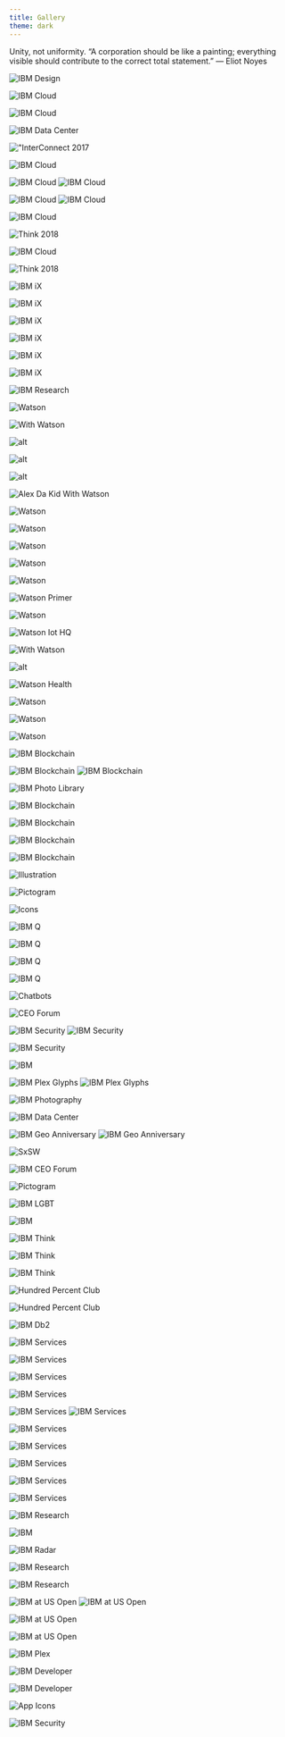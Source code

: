 ```yaml
---
title: Gallery
theme: dark
---
```





<PageDescription>

Unity, not uniformity. “A corporation should be like a painting; everything
visible should contribute to the correct total statement.” — Eliot Noyes

</PageDescription>

<ImageGallery>

<ImageGalleryImage alt="IBM Design" title="IBM Design" col={4}>

![IBM Design](../images/IBM_Design_landing.jpg)

</ImageGalleryImage>
<ImageGalleryImage alt="IBM Cloud" title="IBM Cloud" col={4}>

![IBM Cloud](../images/IBM_Cloud_Logo.png)

</ImageGalleryImage>
<ImageGalleryImage alt="IBM Cloud" title="IBM Cloud" col={4}>

![IBM Cloud](../images/IBM_Cloud_Developers.jpg)

</ImageGalleryImage>
<ImageGalleryImage alt="IBM Data Center" title="IBM Data Center" col={8}>

![IBM Data Center](../images/IBM_Cloud_Data_Center.jpg)

</ImageGalleryImage>
<ImageGalleryImage alt="InterConnect 2017" title="InterConnect 2017" col={4}>

!["InterConnect 2017](../images/IBM_Cloud_Interconnect.jpg)

</ImageGalleryImage>
<ImageGalleryImage alt="IBM Cloud" title="IBM Cloud" col={4}>

![IBM Cloud](../images/IBM_Cloud_Notebook.jpg)

</ImageGalleryImage>
<ImageGalleryImage alt="IBM Cloud" title="IBM Cloud" col={8}>

<GifPlayer color="dark">

![IBM Cloud](../images/IBM_Cloud_Platform_Prototype.gif)
![IBM Cloud](../images/IBM_Cloud_Platform_Prototype.jpg)

</GifPlayer>

</ImageGalleryImage>
<ImageGalleryImage alt="IBM Cloud" title="IBM Cloud" col={4}>

<GifPlayer>

![IBM Cloud](../images/IBM_Cloud_Pictograms.gif)
![IBM Cloud](../images/IBM_Cloud_Pictograms.jpg)

</GifPlayer>

</ImageGalleryImage>
<ImageGalleryImage alt="IBM Cloud" title="IBM Cloud" col={4}>

![IBM Cloud](../images/IBM_Cloud_Server.png)

</ImageGalleryImage>
<ImageGalleryImage alt="Think 2018" title="Think 2018" col={4}>

![Think 2018](../images/IBM_Cloud_Think_Keynote.jpg)

</ImageGalleryImage>
<ImageGalleryImage alt="IBM Cloud" title="IBM Cloud" col={4}>

![IBM Cloud](../images/IBM_Cloud_Social_Tiles.jpg)

</ImageGalleryImage>
<ImageGalleryImage alt="Think 2018" title="Think 2018" col={8}>

![Think 2018](../images/IBM_Cloud_Think.jpg)

</ImageGalleryImage>
<ImageGalleryImage alt="IBM iX" title="IBM iX" col={8}>

<GalleryVideo src={ibmIx} poster={ibmIxPoster} />

</ImageGalleryImage>
<ImageGalleryImage alt="IBM iX" title="IBM iX" col={4}>

![IBM iX](../images/IBM_iX_Logo_Engineering.png)

</ImageGalleryImage>
<ImageGalleryImage alt="IBM iX" title="IBM iX" col={4}>

![IBM iX](../images/IBM_iX_site.jpg)

</ImageGalleryImage>
<ImageGalleryImage alt="IBM iX" title="IBM iX" col={4}>

![IBM iX](../images/IBM_iX_Logos.jpg)

</ImageGalleryImage>
<ImageGalleryImage alt="IBM iX" title="IBM iX" col={4}>

![IBM iX](../images/IBM_iX_Portrait.jpg)

</ImageGalleryImage>
<ImageGalleryImage alt="IBM iX" title="IBM iX" col={4}>

![IBM iX](../images/IBM_iX_Mobile.jpg)

</ImageGalleryImage>
<ImageGalleryImage alt="IBM iX" title="IBM iX" col={4}>

![IBM iX](../images/IBM_iX_Portraits.jpg)

</ImageGalleryImage>
<ImageGalleryImage alt="IBM Research" title="IBM Research" col={4}>

![IBM Research](../images/IBM_Research.jpg)

</ImageGalleryImage>
<ImageGalleryImage alt="Watson" title="Watson" col={4}>

<GalleryVideo src={watsonAvatarAmbient} poster={watsonAvatarAmbientPoster} />

</ImageGalleryImage>
<ImageGalleryImage alt="Watson" title="Watson" col={4}>

![Watson](../images/IBM_Watson_Poster.jpg)

</ImageGalleryImage>
<ImageGalleryImage alt="With Watson" title="With Watson" col={4}>

![With Watson](../images/IBM_Watson_WithWatson.jpg)

</ImageGalleryImage>
<ImageGalleryImage alt="Watson" title="Watson" col={4}>

![alt](../images/IBM_Watson_Illuminate.jpg)

</ImageGalleryImage>
<ImageGalleryImage alt="Watson" title="Watson" col={4}>

![alt](../images/IBM_Watson_WoW_Stadium.jpg)

</ImageGalleryImage>
<ImageGalleryImage alt="Watson" title="Watson" col={4}>

![alt](../images/IBM_Watson_Illustration.jpg)

</ImageGalleryImage>
<ImageGalleryImage alt="Alex Da Kid With Watson" title="Alex Da Kid With Watson" col={4}>

![Alex Da Kid With Watson](../images/IBM_Watson_Alex_Da_Kid.jpg)

</ImageGalleryImage>
<ImageGalleryImage alt="Watson" title="Watson" col={8}>

![Watson](../images/IBM_Watson_API_Demo.jpg)

</ImageGalleryImage>
<ImageGalleryImage alt="Watson" title="Watson" col={4}>

![Watson](../images/IBM_Watson_Portrait.jpg)

</ImageGalleryImage>
<ImageGalleryImage alt="Watson" title="Watson" col={4}>

![Watson](../images/IBM_Watson_Portrait_02.jpg)

</ImageGalleryImage>
<ImageGalleryImage alt="Watson" title="Watson" col={4}>

![Watson](../images/IBM_Watson_Primer_01.jpg)

</ImageGalleryImage>
<ImageGalleryImage alt="Watson" title="Watson" col={4}>

![Watson](../images/IBM_Watson_Demo_Mobile.jpg)

</ImageGalleryImage>
<ImageGalleryImage alt="Watson Primer" title="Watson Primer" col={8}>

![Watson Primer](../images/IBM_Watson_Primer_Digital.jpg)

</ImageGalleryImage>
<ImageGalleryImage alt="Watson" title="Watson" col={8}>

![Watson](../images/IBM_Watson_Banners.jpg)

</ImageGalleryImage>
<ImageGalleryImage alt="Watson Iot HQ" title="Watson Iot HQ" col={4}>

![Watson Iot HQ](../images/IBM_Watson_IoT_HQ.jpg)

</ImageGalleryImage>
<ImageGalleryImage alt="Watson" title="Watson" col={4}>

<GalleryVideo src={AIOS} poster={AIOSPoster} />

</ImageGalleryImage>
<ImageGalleryImage alt="With Watson" title="With Watson" col={8}>

![With Watson](../images/IBM_Watson_Assistant.jpg)

</ImageGalleryImage>
<ImageGalleryImage alt="Watson" title="Watson" col={4}>

![alt](../images/IBM_Watson_Product_new.jpeg)

</ImageGalleryImage>
<ImageGalleryImage alt="Watson Health" title="Watson Health" col={8}>

![Watson Health](../images/IBM_Watson_Health.jpg)

</ImageGalleryImage>
<ImageGalleryImage alt="Watson" title="Watson" col={4}>

![Watson](../images/IBM_Watson_Discovery_Demo.jpg)

</ImageGalleryImage>
<ImageGalleryImage alt="Watson" title="Watson" col={4}>

![Watson](../images/IBM_Watson_Website_Stories.jpg)

</ImageGalleryImage>
<ImageGalleryImage alt="Watson" title="Watson" col={4}>

![Watson](../images/IBM_Watson_Website_Stories_02.jpg)

</ImageGalleryImage>
<ImageGalleryImage alt="IBM Blockchain" title="IBM Blockchain" col={4}>

![IBM Blockchain](../images/IBM_Blockchain_logo.jpg)

</ImageGalleryImage>
<ImageGalleryImage alt="IBM Blockchain" title="IBM Blockchain" col={8}>

<GifPlayer color="dark">

![IBM Blockchain](../images/IBM_Blockchain_Animation.gif)
![IBM Blockchain](../images/IBM_Blockchain_Animation.jpg)

</GifPlayer>

</ImageGalleryImage>
<ImageGalleryImage alt="IBM Photo Library" title="IBM Photo Library" col={4}>

![IBM Photo Library](../images/IBM_Photo_Library_01.jpg)

</ImageGalleryImage>
<ImageGalleryImage alt="IBM Blockchain" title="IBM Blockchain" col={4}>

![IBM Blockchain](../images/IBM_Blockchain_Environmental.jpg)

</ImageGalleryImage>
<ImageGalleryImage alt="IBM Blockchain" title="IBM Blockchain" col={4}>

![IBM Blockchain](../images/IBM_Blockchain_Animation_Placeholder_01.jpg)

</ImageGalleryImage>
<ImageGalleryImage alt="IBM Blockchain" title="IBM Blockchain" col={8}>

![IBM Blockchain](../images/IBM_Blockchain_Social_Tiles.jpg)

</ImageGalleryImage>
<ImageGalleryImage alt="IBM Blockchain" title="IBM Blockchain" col={4}>

![IBM Blockchain](../images/IBM_Blockchain_Digital.jpg)

</ImageGalleryImage>
<ImageGalleryImage alt="Illustration" title="Illustration" col={4}>

![Illustration](../images/IBM_Blockchain_Illustration_404.jpg)

</ImageGalleryImage>
<ImageGalleryImage alt="Pictogram" title="Pictogram" col={4}>

![Pictogram](../images/IBM_Pictograms_01.jpg)

</ImageGalleryImage>
<ImageGalleryImage alt="Icons" title="Icons" col={4}>

![Icons](../images/IBM_UI_Icons.png)

</ImageGalleryImage>
<ImageGalleryImage alt="IBM Q" title="IBM Q" col={4}>

![IBM Q](../images/IBM_Q_Graphic.jpg)

</ImageGalleryImage>
<ImageGalleryImage alt="IBM Q" title="IBM Q" col={8}>

![IBM Q](../images/IBM_Q_Lab.jpg)

</ImageGalleryImage>
<ImageGalleryImage alt="IBM Q" title="IBM Q" col={8}>

![IBM Q](../images/IBM_Q_Composer_Prototype.jpg)

</ImageGalleryImage>
<ImageGalleryImage alt="IBM Q" title="IBM Q" col={4}>

![IBM Q](../images/IBM_Q_Render.jpg)

</ImageGalleryImage>
<ImageGalleryImage alt="Chatbots" title="Chatbots" col={4}>

![Chatbots](../images/IBM_Chatbot_Digital.jpg)

</ImageGalleryImage>
<ImageGalleryImage alt="CEO Forum" title="CEO Forum" col={8}>

![CEO Forum](../images/IBM_CEO_Forum_Digital_Wall.jpg)

</ImageGalleryImage>
<ImageGalleryImage alt="IBM Security" title="IBM Security" col={4}>

<GifPlayer>

![IBM Security](../images/IBM_Security_Cloud_Prototype.gif)
![IBM Security](../images/IBM_Security_Cloud_Prototype.jpg)

</GifPlayer>

</ImageGalleryImage>
<ImageGalleryImage alt="IBM Security" title="IBM Security" col={8}>

![IBM Security](../images/IBM_Security_Intelligence_Prototype.jpg)

</ImageGalleryImage>
<ImageGalleryImage alt="Intel Dash" title="Intel Dash" col={8}>

<GalleryVideo src={ibmSecurityThreat} poster={ibmSecurityThreatPoster} />

</ImageGalleryImage>
<ImageGalleryImage alt="IBM" title="IBM" col={4}>

![IBM](../images/SignaltoNoise.gif)

</ImageGalleryImage>
<ImageGalleryImage alt="IBM Plex Glyphs" title="IBM Plex Glyphs" col={4}>

<GifPlayer>

![IBM Plex Glyphs](../images/IBM_Plex_Glyph_D12_1920x1285.gif)
![IBM Plex Glyphs](../images/IBM_Plex_Glyph_D12_1920x1285.jpg)

</GifPlayer>

</ImageGalleryImage>
<ImageGalleryImage alt="IBM Photography" title="IBM Photography" col={4}>

![IBM Photography](../images/IBM_Photography_Library_01.jpg)

</ImageGalleryImage>
<ImageGalleryImage alt="IBM Data Center" title="IBM Data Center" col={4}>

![IBM Data Center](../images/IBM_Data_Center_Dallas.jpg)

</ImageGalleryImage>
<ImageGalleryImage alt="IBM Geo Anniversary" title="IBM Geo Anniversary" col={4}>

<GifPlayer color="dark">

![IBM Geo Anniversary](../images/IBM_Geo_Anniversary.gif)
![IBM Geo Anniversary](../images/IBM_Geo_Anniversary.jpg)

</GifPlayer>

</ImageGalleryImage>
<ImageGalleryImage alt="SxSW" title="SxSW" col={8}>

![SxSW](../images/IBM_SXSW.jpg)

</ImageGalleryImage>
<ImageGalleryImage alt="IBM CEO Forum" title="IBM CEO Forum" col={4}>

![IBM CEO Forum](../images/IBM_CEO_Forum.jpg)

</ImageGalleryImage>
<ImageGalleryImage alt="Pictogram" title="Pictogram" col={4}>

![Pictogram](../images/IBM_Pictograms_02.jpg)

</ImageGalleryImage>
<ImageGalleryImage alt="IBM LGBT" title="IBM LGBT" col={4}>

![IBM LGBT](../images/IBM_LGBQT.png)

</ImageGalleryImage>
<ImageGalleryImage alt="IBM" title="IBM" col={4}>

![IBM](../images/IBM_Think_Poster.jpg)

</ImageGalleryImage>
<ImageGalleryImage alt="IBM Think" title="IBM Think" col={4}>

![IBM Think](../images/IBM_Think_Newsletter.jpg)

</ImageGalleryImage>
<ImageGalleryImage alt="IBM Think" title="IBM Think" col={4}>

<GalleryVideo src={thinkTheme} poster={thinkThemePoster} />

</ImageGalleryImage>
<ImageGalleryImage alt="IBM Think" title="IBM Think" col={8}>

![IBM Think](../images/IBM_Think_Convention.jpg)

</ImageGalleryImage>
<ImageGalleryImage alt="IBM Think" title="IBM Think" col={4}>

![IBM Think](../images/IBM_Think_Presentation.jpg)

</ImageGalleryImage>
<ImageGalleryImage alt="Hundred Percent Club" title="Hundred Percent Club" col={8}>

![Hundred Percent Club](../images/HPC2018_DigitalScreens_Bangkok.jpg)

</ImageGalleryImage>
<ImageGalleryImage alt="Hundred Percent Club" title="Hundred Percent Club" col={4}>

![Hundred Percent Club](../images/HPC_Tote_.jpg)

</ImageGalleryImage>
<ImageGalleryImage alt="IBM Db2" title="IBM Db2" col={4}>

![IBM Db2](../images/IBM_Db2_Social_Tile.jpg)

</ImageGalleryImage>
<ImageGalleryImage alt="IBM Services" title="IBM Services" col={4}>

![IBM Services](../images/IBM_Services_Brochures.jpg)

</ImageGalleryImage>
<ImageGalleryImage alt="IBM Services" title="IBM Services" col={4}>

![IBM Services](../images/IBM_Services_Tote.jpg)

</ImageGalleryImage>
<ImageGalleryImage alt="IBM Services" title="IBM Services" col={4}>

![IBM Services](../images/IBM_Services_Watch.jpg)

</ImageGalleryImage>
<ImageGalleryImage alt="IBM Services" title="IBM Services" col={8}>

![IBM Services](../images/IBM_Services_Keynote.jpg)

</ImageGalleryImage>
<ImageGalleryImage alt="IBM Services" title="IBM Services" col={8}>

<GifPlayer>

![IBM Services](../images/IBM_Services_Progress_Animation.gif)
![IBM Services](../images/IBM_Services_Progress_Animation.jpg)

</GifPlayer>

</ImageGalleryImage>
<ImageGalleryImage alt="IBM Services" title="IBM Services" col={4}>

![IBM Services](../images/IBM_Services_Digital.jpg)

</ImageGalleryImage>
<ImageGalleryImage alt="IBM Services" title="IBM Services" col={4}>

![IBM Services](../images/IBM_Services_Photography.jpg)

</ImageGalleryImage>
<ImageGalleryImage alt="IBM Services" title="IBM Services" col={4}>

![IBM Services](../images/IBM_Services_Presentation.jpg)

</ImageGalleryImage>
<ImageGalleryImage alt="IBM Services" title="IBM Services" col={4}>

![IBM Services](../images/IBM_Services_Brand.jpg)

</ImageGalleryImage>
<ImageGalleryImage alt="IBM Services" title="IBM Services" col={4}>

![IBM Services](../images/IBM_Services_Newsletter.jpg)

</ImageGalleryImage>
<ImageGalleryImage alt="IBM Research" title="IBM Research" col={8}>

![IBM Research](../images/IBM_Research_Almaden.jpg)

</ImageGalleryImage>
<ImageGalleryImage alt="IBM Digital Analytics" title="IBM Digital Analytics" col={8}>

![IBM](../images/IBM_Digital_Analytics_Prototype.jpg)

</ImageGalleryImage>
<ImageGalleryImage alt="IBM Security" title="IBM Security" col={4}>

<GalleryVideo src={ibmSecurityCloud} poster={ibmSecurityCloudPoster} />

</ImageGalleryImage>
<ImageGalleryImage alt="IBM Radar" title="IBM Radar" col={4}>

![IBM Radar](../images/IBM_Radar_Prototype.jpg)

</ImageGalleryImage>
<ImageGalleryImage alt="IBM Research" title="IBM Research" col={4}>

![IBM Research](../images/IBM_Research_AI.jpg)

</ImageGalleryImage>
<ImageGalleryImage alt="IBM Research" title="IBM Research" col={4}>

![IBM Research](../images/IBM_Research_Center.jpg)

</ImageGalleryImage>
<ImageGalleryImage alt="IBM at US Open" title="IBM at US Open" col={4}>

<GifPlayer>

![IBM at US Open](../images/IBM_US_Open_Digital.gif)
![IBM at US Open](../images/IBM_US_Open_Digital-static.jpg)

</GifPlayer>

</ImageGalleryImage>
<ImageGalleryImage alt="IBM at US Open" title="IBM at US Open" col={8}>

![IBM at US Open](../images/IBM_US_Open_Experience.jpg)

</ImageGalleryImage>
<ImageGalleryImage alt="IBM at US Open" title="IBM at US Open" col={8}>

![IBM at US Open](../images/IBM_US_Open_Digital.jpg)

</ImageGalleryImage>
<ImageGalleryImage alt="IBM Plex" title="IBM Plex" col={4}>

![IBM Plex](../images/IBM_Plex_site_mobile.jpg)

</ImageGalleryImage>
<ImageGalleryImage alt="IBM Developer" title="IBM Developer" col={8}>

![IBM Developer](../images/IBM_Developer_Posters.jpg)

</ImageGalleryImage>
<ImageGalleryImage alt="IBM Developer" title="IBM Developer" col={4}>

![IBM Developer](../images/IBM_Devleoper.gif)

</ImageGalleryImage>
<ImageGalleryImage alt="App Icons" title="App Icons" col={4}>

![App Icons](../images/IBM_App_Icons.png)

</ImageGalleryImage>
<ImageGalleryImage alt="IBM Security" title="IBM Security" col={8}>

![IBM Security](../images/IBM_Security_Product.jpg)

</ImageGalleryImage>

</ImageGallery>
